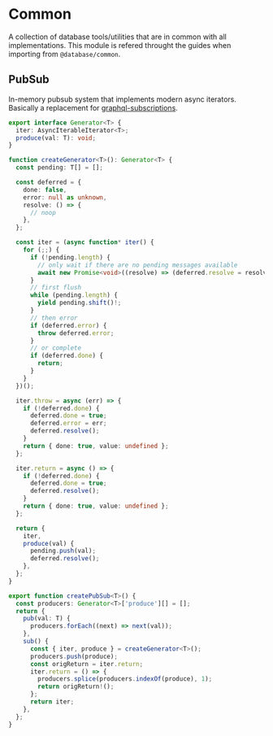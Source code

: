 # Common

A collection of database tools/utilities that are in common with all implementations. This module is refered throught the guides when importing from `@database/common`.

## PubSub

In-memory pubsub system that implements modern async iterators. Basically a replacement for [graphql-subscriptions](https://github.com/apollographql/graphql-subscriptions).

```ts filename="examples/database/common/pubsub.ts"
export interface Generator<T> {
  iter: AsyncIterableIterator<T>;
  produce(val: T): void;
}

function createGenerator<T>(): Generator<T> {
  const pending: T[] = [];

  const deferred = {
    done: false,
    error: null as unknown,
    resolve: () => {
      // noop
    },
  };

  const iter = (async function* iter() {
    for (;;) {
      if (!pending.length) {
        // only wait if there are no pending messages available
        await new Promise<void>((resolve) => (deferred.resolve = resolve));
      }
      // first flush
      while (pending.length) {
        yield pending.shift()!;
      }
      // then error
      if (deferred.error) {
        throw deferred.error;
      }
      // or complete
      if (deferred.done) {
        return;
      }
    }
  })();

  iter.throw = async (err) => {
    if (!deferred.done) {
      deferred.done = true;
      deferred.error = err;
      deferred.resolve();
    }
    return { done: true, value: undefined };
  };

  iter.return = async () => {
    if (!deferred.done) {
      deferred.done = true;
      deferred.resolve();
    }
    return { done: true, value: undefined };
  };

  return {
    iter,
    produce(val) {
      pending.push(val);
      deferred.resolve();
    },
  };
}

export function createPubSub<T>() {
  const producers: Generator<T>['produce'][] = [];
  return {
    pub(val: T) {
      producers.forEach((next) => next(val));
    },
    sub() {
      const { iter, produce } = createGenerator<T>();
      producers.push(produce);
      const origReturn = iter.return;
      iter.return = () => {
        producers.splice(producers.indexOf(produce), 1);
        return origReturn!();
      };
      return iter;
    },
  };
}
```
